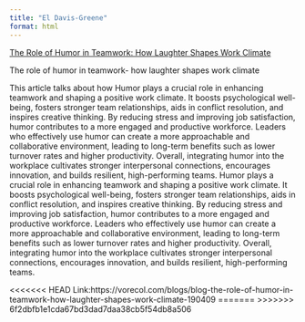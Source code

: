 ```yaml
---
title: "El Davis-Greene"
format: html
---
```



[The Role of Humor in Teamwork: How Laughter Shapes Work Climate](https://vorecol.com/blogs/blog-the-role-of-humor-in-teamwork-how-laughter-shapes-work-climate-190409) 

The role of humor in teamwork- how laughter shapes work climate

This article talks about how Humor plays a crucial role in enhancing teamwork and shaping a positive work climate. It boosts psychological well-being, fosters stronger team relationships, aids in conflict resolution, and inspires creative thinking. By reducing stress and improving job satisfaction, humor contributes to a more engaged and productive workforce. Leaders who effectively use humor can create a more approachable and collaborative environment, leading to long-term benefits such as lower turnover rates and higher productivity. Overall, integrating humor into the workplace cultivates stronger interpersonal connections, encourages innovation, and builds resilient, high-performing teams. Humor plays a crucial role in enhancing teamwork and shaping a positive work climate. It boosts psychological well-being, fosters stronger team relationships, aids in conflict resolution, and inspires creative thinking. By reducing stress and improving job satisfaction, humor contributes to a more engaged and productive workforce. Leaders who effectively use humor can create a more approachable and collaborative environment, leading to long-term benefits such as lower turnover rates and higher productivity. Overall, integrating humor into the workplace cultivates stronger interpersonal connections, encourages innovation, and builds resilient, high-performing teams.

<<<<<<< HEAD
Link:https://vorecol.com/blogs/blog-the-role-of-humor-in-teamwork-how-laughter-shapes-work-climate-190409 
=======
>>>>>>> 6f2dbfb1e1cda67bd3dad7daa38cb5f54db8a506

